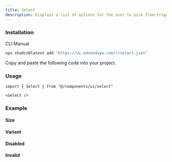 ```yaml
---
title: Select
description: Displays a list of options for the user to pick from—triggered by a button.
---
```


### Installation
<Tabs defaultValue="cli">

<TabsList>
  <TabsTrigger value="cli">CLI</TabsTrigger>
  <TabsTrigger value="manual">Manual</TabsTrigger>
</TabsList>

<TabsContent value="cli">

```bash
npx shadcn@latest add "https://ui.ednesdayw.com/r/select.json"
```

</TabsContent>

<TabsContent value="manual">

<Steps>

<Step>Copy and paste the following code into your project.</Step>

<ComponentSource name="select" />

</Steps>

</TabsContent>

</Tabs>

### Usage

```tsx
import { Select } from "@/components/ui/select"

<Select />
```

### Example

#### Size
<ComponentPreview name="select-size-demo" />

#### Variant
<ComponentPreview name="select-variant-demo" />

#### Disabled
<ComponentPreview name="select-disabled-demo" />

#### Invalid
<ComponentPreview name="select-invalid-demo" />
